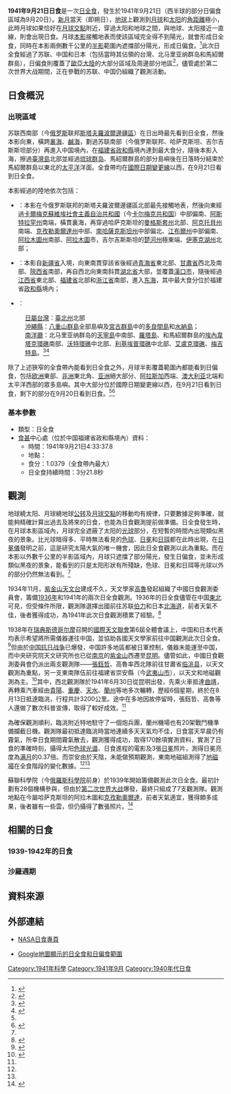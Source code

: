 {{NoteTA
|G1=Toponym
|1=zh-cn:国际天文联合会; zh-tw:國際天文學聯合會; zh-hk:國際天文聯會; zh-sg:国际天文联合会
}}
{{Infobox Solar eclipse
| Year        = 1941
| Month       = 9
| Day         = 21
| Type        = 日全食
| Image       = SE1941Sep21T.png
| Image size  = 200px
| Image intro = 1941年9月21日日全食路徑圖
  <!--   日食資料   -->
| Gamma       = 0.4649
| Mag         = 1.0379
| Saros       = 143
| Saros total = 72
| Saros seq   = 19
  <!--     食甚     -->
| Duration    = 3分21.8秒
| Location    = [[中華民國|中國]][[福建省_(中華民國)|福建省]][[政和縣|政和縣]]
| Coords      = {{coord|27|19.2|N|119|6.4|E}}
| Width       = 143.0公里
  <!--   開始時間   -->
| Partial     = 
| Start type  = 
| Centre      = 
| Greatest    = 4:33:37.8
  <!--     倒數     -->
| hour        = 04
| minute      = 33
| second      = 37
| Duration_s  = 
}}
'''1941年9月21日日食'''是一次[[日全食|日全食]]，發生於1941年9月21日（西半球的部分日偏食區域為9月20日）。[[新月|新月]]當天（即朔日），[[地球|地球]]上觀測到[[月球|月球]]和[[太阳|太阳]]的[[角距離|角距離]]極小，此時月球如果恰好在[[月球交點|月球交點]]附近，穿過太阳和地球之間，與地球、太阳接近一直線，則會出現日食。月球[[本影|本影]]接觸地表而使該區域完全得不到陽光，就會形成日全食，同時在本影兩側數千公里的[[半影|半影]]範圍內遮擋部分陽光，形成日偏食。<ref name="astron">{{cite web|author=樊忠玉|title=日（月）食|url=http://www.astron.ac.cn/bencandy-51-1630-1.htm|publisher=中国天文科普网|accessdate=2015-07-13|archive-date=2014-09-17|archive-url=https://web.archive.org/web/20140917080048/http://www.astron.ac.cn/bencandy-51-1630-1.htm|dead-url=no}}</ref>此次日全食經過了苏联、中国和日本（包括當時其佔領的台灣、北马里亚纳群岛和馬紹爾群島），日偏食則覆蓋了[[歐亞大陸|歐亞大陸]]的大部分區域及周邊部分地區<ref name="NASAGIF">{{cite web|author=Fred Espenak|title=Total Solar Eclipse of 1941 Sep 21|url=http://eclipse.gsfc.nasa.gov/SEplot/SEplot1901/SE1941Sep21T.GIF|publisher=NASA Eclipse Web Site|accessdate=2015-07-13|archive-date=2020-10-24|archive-url=https://web.archive.org/web/20201024011143/https://eclipse.gsfc.nasa.gov/SEplot/SEplot1901/SE1941Sep21T.GIF|dead-url=no}}{{en}}</ref>，儘管處於第二次世界大战期間，正在參戰的苏联、中国仍組織了觀測活動。

== 日食概況 ==
=== 出現區域 ===
苏联西南部（今[[俄罗斯|俄罗斯]]联邦[[斯塔夫羅波爾邊疆區|斯塔夫羅波爾邊疆區]]）在日出時最先看到日全食，然後本影向東，橫跨[[裏海|裏海]]、[[鹹海|鹹海]]，劃過苏联南部（今俄罗斯联邦、哈萨克斯坦、吉尔吉斯斯坦部分）再進入中国境內，在[[福建省_(中華民國)|福建省]][[政和縣|政和縣]]境內達到最大食分，隨後本影入海，擦過[[臺灣|臺灣島]]北部並經過[[琉球群岛|琉球群岛]]、馬紹爾群島的部分島嶼後在日落時分結束於馬紹爾群島以東北的[[太平洋|太平洋]]洋面。全食帶均在[[國際日期變更線|國際日期變更線]]以西，在9月21日看到日全食。

本影經過的陸地依次包括：
*{{flag|USSR|1923}}：本影在今俄罗斯联邦的斯塔夫羅波爾邊疆區北部最先接觸地表，然後向東經過[[卡爾梅克蘇維埃社會主義自治共和國|卡爾梅克蘇維埃社會主義自治共和國]]（今[[卡尔梅克共和国|卡尔梅克共和国]]）中部偏南、[[阿斯特拉罕州|阿斯特拉罕州]]南端，橫貫裏海，再穿過哈萨克斯坦的[[曼格斯套州|曼格斯套州]]北部、[[阿克托貝州|阿克托貝州]]南端、[[克孜勒奧爾達州|克孜勒奧爾達州]]中部、[[南哈薩克斯坦州|南哈薩克斯坦州]]中部偏北、[[江布爾州|江布爾州]]中部偏南、[[阿拉木圖州|阿拉木圖州]]南部、[[阿拉木圖|阿拉木圖]]市，吉尔吉斯斯坦的[[楚河州|楚河州]]極東端、[[伊塞克湖州|伊塞克湖州]]北部；
*{{CHN-1928}}：本影自[[新疆省_(中華民國)|新疆省]]入境，向東南貫穿該省後經過[[青海省_(中華民國)|青海省]]東北部、[[甘肅省_(中華民國)|甘肅省]]西北及南部、[[陝西省_(中華民國)|陝西省]]南部，再自西北向東南斜貫[[湖北省_(中華民國)|湖北省]]大部，並覆蓋[[汉口|漢口市]]，隨後經過[[江西省_(中華民國)|江西省]]東北部、[[福建省_(中華民國)|福建省]]北部和[[浙江省_(中華民國)|浙江省]]南部，進入[[东海|东海]]，其中最大食分位於福建省[[政和縣|政和縣]]境內；
*{{JPN-EMP}}：
:[[台灣日治時期|日屬台灣]]：[[臺北州|臺北州]]北部
:[[沖繩縣|沖繩縣]]：[[八重山群島|八重山群島]]全部島嶼及[[宮古群島|宮古群島]]中的[[多良間島|多良間島]]和[[水納島_(宮古群島)|水納島]]；
:[[南洋廳|南洋廳]]：北马里亚纳群岛的[[天寧島|天寧島]]中南部、[[羅塔島|羅塔島]]、{{link-en|阿吉甘島|Aguigan}}和馬紹爾群島的[[埃內韋塔克環礁|埃內韋塔克環礁]]南部、[[沃特環礁|沃特環礁]]中北部、[[利基埃普環礁|利基埃普環礁]]中北部、[[艾盧克環礁|艾盧克環礁]]、[[梅吉特島|梅吉特島]]。<ref>{{cite web|author=Fred Espenak|title=Total Solar Eclipse of 1941 Sep 21 - Google Maps and Solar Eclipse Paths|url=http://eclipse.gsfc.nasa.gov/SEgoogle/SEgoogle1901/SE1941Sep21Tgoogle.html|publisher=NASA Eclipse Web Site|accessdate=2015-07-13|archive-date=2017-01-31|archive-url=https://web.archive.org/web/20170131114910/https://eclipse.gsfc.nasa.gov/SEgoogle/SEgoogle1901/SE1941Sep21Tgoogle.html|dead-url=no}}{{en}}</ref><ref>{{cite web|author=Xavier M. Jubier|title=Eclipse Totale de Soleil du 21 septembre 1941 - Cartographie Interactive Google (1941 September 21 Total Solar Eclipse - Interactive Google Map)|url=http://xjubier.free.fr/site_pages/solar_eclipses/xSE_GoogleMap3.php?Ecl=+19410921|accessdate=2016-01-10|archive-date=2016-03-04|archive-url=https://web.archive.org/web/20160304195230/http://xjubier.free.fr/site_pages/solar_eclipses/xSE_GoogleMap3.php?Ecl=+19410921|dead-url=no}}{{fr}}{{en}}</ref>

除了上述狹窄的全食帶內能看到日全食之外，月球半影覆蓋範圍內都能看到日偏食，包括[[欧洲|欧洲]]東部、[[非洲|非洲]]東北角、[[亚洲|亚洲]]絕大部分、[[阿拉斯加領地|阿拉斯加]]西端、[[澳大利亚|澳大利亚]]北端和太平洋西部的眾多島嶼。其中大部分位於國際日期變更線以西，在9月21日看到日食，剩下的部分在9月20日看到日食。<ref name="NASAGIF"/><ref>{{cite web|author=Fred Espenak|title=Catalog of Solar Eclipses (1901 to 2000)|url=http://eclipse.gsfc.nasa.gov/SEcat5/SE1901-2000.html|publisher=NASA Eclipse Web Site|accessdate=2013-04-14|archive-date=2008-08-29|archive-url=https://web.archive.org/web/20080829151131/http://eclipse.gsfc.nasa.gov/SEcat5/SE1901-2000.html|dead-url=no}}{{en}}</ref>

=== 基本參數 ===
{{NoteUTC}}
* 類型：日全食
*[[食甚|食甚]]中心處（位於中国福建省政和縣境內）資料：
** 時間：1941年9月21日4:33:37.8
** 地點：{{coord|27|19.2|N|119|6.4|E}}
** 食分：1.0379（全食帶內最大）
** 日全食持續時間：3分21.8秒

== 觀測 ==
地球繞太阳、月球繞地球[[公转|公转]]及[[月球交點|月球交點]]的移動均有規律，只要數據足夠準確，就能夠精確計算出過去及將來的日食，也能為日食觀測提前做準備。日全食發生時，在月球本影區域內，月球完全遮蔽了太阳的[[光球|光球]]部分，在短暫的時間內出現類似黑夜的景象。比光球暗得多、平時無法看見的[[色球|色球]]、[[日冕|日冕]]和[[日珥|日珥]]都在此時出現，在[[日冕儀|日冕儀]]發明之前，這是研究太陽大氣的唯一機會，因此日全食觀測以此為重點。而在本影以外數千公里的半影區域內，月球只遮擋了部分陽光，發生日偏食，並未形成類似黑夜的景象，能看到的只是太阳形狀有所殘缺，色球、日冕和日珥等光球以外的部分仍然無法看到。<ref name="astron"/>

1934年11月，[[紫金山天文台|紫金山天文台]]建成不久，天文學家[[高魯_(天文學家)|高魯]]發起組織了中國日食觀測委員會，籌備[[1936年6月19日日食|1936年]]和1941年的兩次日全食觀測。1936年的日全食儘管在中国[[中國東北地區|東北]]可見，但受條件所限，觀測隊選擇出國前往苏联[[伯力|伯力]]和日本[[北海道|北海道]]，前者天氣不佳，後者獲得成功，為1941年此次日食觀測積累了經驗。<ref name="紫金山天文台史">{{cite book|author=[[江曉原|江曉原]]、吳燕|title=紫金山天文台史|publisher=[[河北大學出版社|河北大學出版社]]|date=2004-01|isbn=7-81028-974-8|url=http://211.67.182.138/date/books/014/001/97706.pdf|format=PDF}}{{dead link|date=十一月 2017 |bot=InternetArchiveBot }}</ref>

1938年在[[瑞典|瑞典]][[斯德哥尔摩|斯德哥尔摩]]召開的[[國際天文聯會|國際天文聯會]]第6屆全體會議上，中国和日本代表均表示希望將所需儀器運往中国，並協助各國天文學家前往中国觀測此次日全食。<ref>{{cite journal|author=Sadler, D. H.|year=1941|title=The Total Solar Eclipse of September 21, 1941|journal=[[自然_(期刊)|Nature]]|volume=148|issue=3750|pages=308|url = http://www.nature.com/nature/journal/v148/n3750/pdf/148308a0.pdf|format = PDF}}{{en}}</ref>但由於[[中国抗日战争|中国抗日战争]]已爆發，中国許多地區都被日軍控制，儀器未能運至中国，而中央研究院天文研究所也已從[[南京市|南京]]的[[紫金山|紫金山]]西遷至[[昆明市|昆明]]。儘管如此，中國日食觀測委員會仍派出兩支觀測隊——[[張鈺哲|張鈺哲]]、高魯率西北隊前往甘肅省[[临洮县|临洮县]]，以天文觀測為重點，另一支東南隊伍前往福建省崇安縣（今[[武夷山市|武夷山市]]），以天文和地磁觀測為主。<ref name="20 century">{{cite web|title=20世纪中国日全食观测小史|url=http://news.163.com/09/0716/14/5EBNGC9P00013H9Q.html|accessdate=2015-07-06|archive-date=2020-10-17|archive-url=https://web.archive.org/web/20201017233253/http://news.163.com/09/0716/14/5EBNGC9P00013H9Q.html|dead-url=no}}</ref>其中，西北觀測隊於1941年6月30日從昆明出發，先乘火車抵達[[曲靖市|曲靖]]，再轉乘汽車經由[[贵阳市|貴陽]]、[[重庆市|重慶]]、[[天水市|天水]]、[[兰州市|蘭州]]等地多次輾轉，歷經6個星期，終於在8月13日抵達臨洮，行程共計3200公里。途中在多地因故停留時，張鈺哲、高魯等人還做了數次科普宣傳，取得了較好成效。<ref name="紫金山天文台史"/>

為確保觀測順利，臨洮附近特地駐守了一個炮兵團，蘭州機場也有20架戰鬥機準備攔截日機。觀測隊最初抵達臨洮時當地連續多天天氣均不佳，日食當天早晨仍有霧氣，所幸日食期間霧氣散去，觀測獲得成功，取得170餘項實測資料，實測了日食的準確時刻，攝得太阳[[色球|色球]][[光學頻譜|光谱]]、日食進程的電影及3張[[日冕|日冕]]照片，測得日冕亮度為[[满月|满月]]的0.37倍。而崇安由於天陰，未能做預期觀測，東南地磁組測得了[[地磁場|地磁場]]在全食階段的變化數據。<ref name="紫金山天文台史"/><ref name="20 century"/>

蘇聯科學院（今[[俄羅斯科學院|俄羅斯科學院]]前身）於1939年開始籌備觀測此次日全食。最初計劃有28個機構參與，但由於[[第二次世界大战|第二次世界大战]]爆發，最終只組成了7支觀測隊。觀測地點在今屬哈萨克斯坦的阿拉木圖和[[克孜勒奧爾達|克孜勒奧爾達]]，前者天氣適宜，獲得頗多成果，後者雖有一些雲，但仍攝得了數張照片。<ref>{{cite web |title=Полное солнечное затмение 21 сентября 1941 года |url=http://www.eclipse-2008.ru/eclipse/1941.php |3= |deadurl=yes |archiveurl=https://web.archive.org/web/20090808013055/http://www.eclipse-2008.ru/eclipse/1941.php |archivedate=2009-08-08 |accessdate=2015-07-06 }}{{ru}}</ref>

== 相關的日食 ==
=== 1939-1942年的日食 ===
{{Solar eclipse set 1939-1942}}

=== 沙羅週期 ===
{{Solar Saros series 143}}

== 資料來源 ==
{{reflist}}

== 外部連結 ==
{{日食主題}}
* [http://eclipse.gsfc.nasa.gov/solar.html NASA日食專頁]{{Wayback|url=http://eclipse.gsfc.nasa.gov/solar.html |date=20190108200537 }}{{en}}
{{Solar eclipse NASA reference|1901/SE1941Sep21T}}
* [http://xjubier.free.fr/site_pages/solar_eclipses/xSE_GoogleMap3.php?Ecl=+19410921 Google地圖顯示的日全食和日偏食範圍]{{Wayback|url=http://xjubier.free.fr/site_pages/solar_eclipses/xSE_GoogleMap3.php?Ecl=+19410921 |date=20160304195230 }}{{fr}}{{en}}
{{Solar eclipses
|nature=日全食
|previous=[[1941年3月27日日食|1941年3月27日日食]]|natureprevious=日環食
|previoussamenature=[[1940年10月1日日食|1940年10月1日日食]]
|next=[[1942年3月16日日食|1942年3月16日日食]]|naturenext=日偏食
|nextsamenature=[[1943年2月4日日食|1943年2月4日日食]]
}}

{{日食}}

[[Category:1941年科學|Category:1941年科學]]
[[Category:1941年9月|Category:1941年9月]]
[[Category:1940年代日食|Category:1940年代日食]]